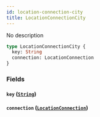 ```yaml
---
id: location-connection-city
title: LocationConnectionCity
---
```


No description

```graphql
type LocationConnectionCity {
  key: String
  connection: LocationConnection
}
```

### Fields

#### `key` ([`String`](/v1/scalars/string))

#### `connection` ([`LocationConnection`](/v1/objects/location-connection))
